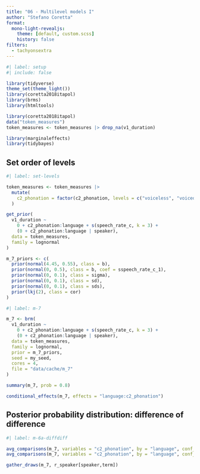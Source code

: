 ```yaml
---
title: "06 - Multilevel models I"
author: "Stefano Coretta"
format:
  mono-light-revealjs:
    theme: [default, custom.scss]
    history: false
filters:
  - tachyonsextra
---
```


```r
#| label: setup
#| include: false

library(tidyverse)
theme_set(theme_light())
library(coretta2018itapol)
library(brms)
library(htmltools)

library(coretta2018itapol)
data("token_measures")
token_measures <- token_measures |> drop_na(v1_duration)

library(marginaleffects)
library(tidybayes)
```

## Set order of levels

```r
#| label: set-levels

token_measures <- token_measures |> 
  mutate(
    c2_phonation = factor(c2_phonation, levels = c("voiceless", "voiced"))
  )
```

```r
get_prior(
  v1_duration ~
    0 + c2_phonation:language + s(speech_rate_c, k = 3) +
    (0 + c2_phonation:language | speaker),
  data = token_measures,
  family = lognormal
)
```

```r
m_7_priors <- c(
  prior(normal(4.45, 0.55), class = b),
  prior(normal(0, 0.5), class = b, coef = sspeech_rate_c_1),
  prior(normal(0, 0.1), class = sigma),
  prior(normal(0, 0.1), class = sd),
  prior(normal(0, 0.1), class = sds),
  prior(lkj(2), class = cor)
)
```


```r
#| label: m-7

m_7 <- brm(
  v1_duration ~
    0 + c2_phonation:language + s(speech_rate_c, k = 3) +
    (0 + c2_phonation:language | speaker),
  data = token_measures,
  family = lognormal,
  prior = m_7_priors,
  seed = my_seed,
  cores = 4,
  file = "data/cache/m_7"
)
```

```r
summary(m_7, prob = 0.8)
```

```r
conditional_effects(m_7, effects = "language:c2_phonation")
```

## Posterior probability distribution: difference of difference

```r
#| label: m-6a-diffdiff

avg_comparisons(m_7, variables = "c2_phonation", by = "language", conf_level = 0.8, comparison = "ratio")
avg_comparisons(m_7, variables = "c2_phonation", by = "language", conf_level = 0.8, comparison = "ratio", hypothesis = "b2 = b1")
```

```r
gather_draws(m_7, r_speaker[speaker,term])
```

